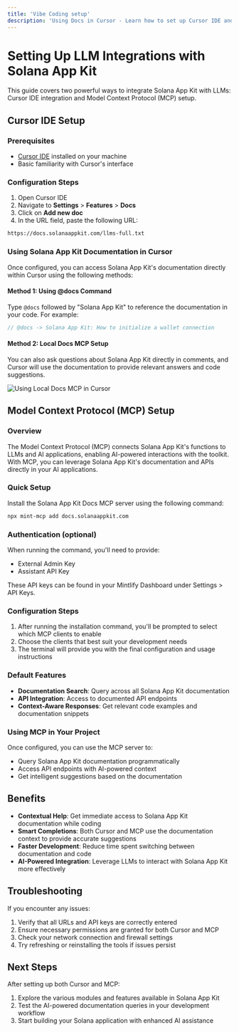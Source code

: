 ```yaml
---
title: 'Vibe Coding setup'
description: 'Using Docs in Cursor - Learn how to set up Cursor IDE and MCP with Solana App Kit documentation'
---
```


# Setting Up LLM Integrations with Solana App Kit

This guide covers two powerful ways to integrate Solana App Kit with LLMs: Cursor IDE integration and Model Context Protocol (MCP) setup.

## Cursor IDE Setup

### Prerequisites

- [Cursor IDE](https://cursor.sh) installed on your machine
- Basic familiarity with Cursor's interface

### Configuration Steps

1. Open Cursor IDE
2. Navigate to **Settings** > **Features** > **Docs**
3. Click on **Add new doc**
4. In the URL field, paste the following URL:

```bash
https://docs.solanaappkit.com/llms-full.txt
```

### Using Solana App Kit Documentation in Cursor

Once configured, you can access Solana App Kit's documentation directly within Cursor using the following methods:

#### Method 1: Using @docs Command

Type `@docs` followed by "Solana App Kit" to reference the documentation in your code. For example:

```typescript
// @docs -> Solana App Kit: How to initialize a wallet connection
```

#### Method 2: Local Docs MCP Setup

You can also ask questions about Solana App Kit directly in comments, and Cursor will use the documentation to provide relevant answers and code suggestions.

![Using Local Docs MCP in Cursor](https://ik.imagekit.io/scriptscrypt/Solana%20App%20Kit/cursormcp.png?updatedAt=1748888450035)

## Model Context Protocol (MCP) Setup

### Overview

The Model Context Protocol (MCP) connects Solana App Kit's functions to LLMs and AI applications, enabling AI-powered interactions with the toolkit. With MCP, you can leverage Solana App Kit's documentation and APIs directly in your AI applications.

### Quick Setup

Install the Solana App Kit Docs MCP server using the following command:

```bash
npx mint-mcp add docs.solanaappkit.com
```

### Authentication (optional)

When running the command, you'll need to provide:
- External Admin Key
- Assistant API Key

These API keys can be found in your Mintlify Dashboard under Settings > API Keys.

### Configuration Steps

1. After running the installation command, you'll be prompted to select which MCP clients to enable
2. Choose the clients that best suit your development needs
3. The terminal will provide you with the final configuration and usage instructions

### Default Features

- **Documentation Search**: Query across all Solana App Kit documentation
- **API Integration**: Access to documented API endpoints
- **Context-Aware Responses**: Get relevant code examples and documentation snippets

### Using MCP in Your Project

Once configured, you can use the MCP server to:
- Query Solana App Kit documentation programmatically
- Access API endpoints with AI-powered context
- Get intelligent suggestions based on the documentation

## Benefits

- **Contextual Help**: Get immediate access to Solana App Kit documentation while coding
- **Smart Completions**: Both Cursor and MCP use the documentation context to provide accurate suggestions
- **Faster Development**: Reduce time spent switching between documentation and code
- **AI-Powered Integration**: Leverage LLMs to interact with Solana App Kit more effectively

## Troubleshooting

If you encounter any issues:

1. Verify that all URLs and API keys are correctly entered
2. Ensure necessary permissions are granted for both Cursor and MCP
3. Check your network connection and firewall settings
4. Try refreshing or reinstalling the tools if issues persist

## Next Steps

After setting up both Cursor and MCP:
1. Explore the various modules and features available in Solana App Kit
2. Test the AI-powered documentation queries in your development workflow
3. Start building your Solana application with enhanced AI assistance
